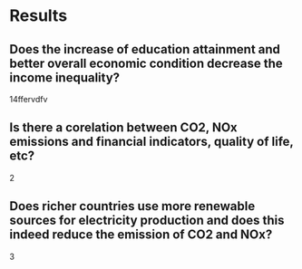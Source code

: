 # Results

## Does the increase of education attainment and better overall economic condition decrease the income inequality?
14ffervdfv

## Is there a corelation between CO2, NOx emissions and financial indicators, quality of life, etc?
2

## Does richer countries use more renewable sources for electricity production and does this indeed reduce the emission of CO2 and NOx?
3
